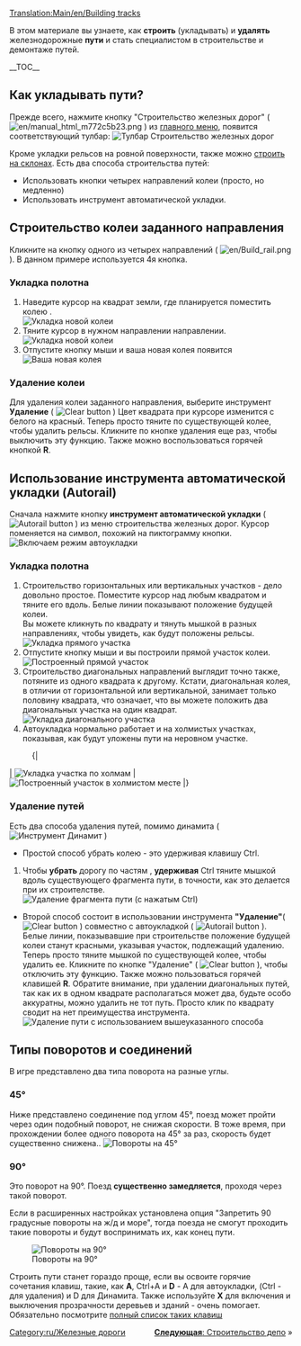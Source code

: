 [[Translation:Main/en/Building tracks]]{{en/-}}{{ru/Учебник}}

<!-- for search bot mainly -->
В этом материале вы узнаете, как '''строить''' (укладывать) и '''удалять''' железнодорожные '''пути''' и стать специалистом в строительстве и демонтаже путей.

__TOC__
==Как укладывать пути?==

Прежде всего, нажмите кнопку "Строительство железных дорог" ( [[File:en/manual html m772c5b23.png]] ) из  [[Main/en/Интерфейс игры/Ru#Панель управления|главного меню]], появится соответствующий тулбар:
[[File:ru/Railroad Construction.png|none|frame|Тулбар Строительство железных дорог]]


Кроме укладки рельсов на ровной поверхности, также можно [[Main/ru/Строить на склонах|строить на склонах]]. Есть два способа строительства путей:
* Использовать кнопки четырех направлений колеи (просто, но медленно)
* Использовать инструмент автоматической укладки.

== Строительство колеи заданного направления ==

Кликните на кнопку одного из четырех направлений ( [[File:en/Build rail.png]] ). В данном примере используется 4я кнопка.

=== Укладка полотна ===
#Наведите курсор на квадрат земли, где планируется поместить колею .<br/>[[File:ru/Рельсы ставлю 1.jpeg|none|frame|Укладка новой колеи]]
#Тяните курсор в нужном направлении направлении.<br/>[[File:ru/Рельсы ставлю2.jpeg|none|frame|Укладка новой колеи]]
#Отпустите кнопку мыши и ваша новая колея появится <br/>[[File:ru/Рельсы 3.jpeg|none|frame|Ваша новая колея]]

=== Удаление колеи === 
Для удаления колеи заданного направления, выберите инструмент '''Удаление''' ( [[File:en/Toggle clear active.png|Clear button]] ) Цвет квадрата при курсоре изменится с белого на красный. Теперь просто тяните по существующей колее, чтобы удалить рельсы. Кликните по кнопке удаления еще раз, чтобы выключить эту функцию. Также можно воспользоваться горячей кнопкой '''R'''.


== Использование инструмента автоматической укладки (Autorail) ==
Сначала нажмите кнопку '''инструмент автоматической укладки''' ( [[File:en/Build autorail.png|Autorail button]] ) из меню строительства железных дорог. Курсор поменяется на символ, похожий на пиктограмму кнопки.
[[File:en/AutorailTut1.png|none|frame|Включаем режим автоукладки]]


=== Укладка полотна ===
#Строительство горизонтальных или вертикальных участков - дело довольно простое. Поместите курсор над любым квадратом и тяните его вдоль. Белые линии показывают положение будущей колеи.<br/>Вы можете кликнуть по квадрату и тянуть мышкой в разных направлениях, чтобы увидеть, как будут положены рельсы.<br/>[[File:en/AutorailTut2.png|none|frame|Укладка прямого участка]]
#Отпустите кнопку мыши и вы построили прямой участок колеи.<br/>[[File:en/AutorailTut3.png|none|frame|Построенный прямой участок]]
#Строительство диагональных направлений выглядит точно также, потяните из одного квадрата к другому. Кстати, диагональная колея, в отличии от горизонтальной или вертикальной, занимает только половину квадрата, что означает, что вы можете положить два диагональных участка на один квадрат.<br/>[[File:en/AutorailTut4.png|none|frame|Укладка диагонального участка]]
#Автоукладка нормально работает и на холмистых участках, показывая, как будут уложены пути на неровном участке.
:{|
| [[File:en/AutorailTut5.png|none|frame|Укладка участка по холмам]]
| [[File:en/AutorailTut6.png|none|frame|Построенный участок в холмистом месте]]
|}
=== Удаление путей ===
Есть два способа удаления путей, помимо динамита ( [[File:en/Clear title.png|Инструмент Динамит]] )
 
*Простой способ убрать колею - это удерживая клавишу Ctrl.

#Чтобы '''убрать''' дорогу по частям , '''удерживая''' Ctrl тяните мышкой вдоль существующего фрагмента пути, в точности, как это делается при их строителстве. <br/>[[File:en/AutorailTut7.png|none|frame|Удаление фрагмента пути (с нажатым Ctrl)]]

*Второй способ состоит в использовании инструмента '''"Удаление"'''( [[File:en/Toggle clear active.png|Clear button]] ) совместно с автоукладкой ( [[File:en/Build autorail.png|Autorail button]] ). Белые линии, показывавшие при строительстве положение будущей колеи станут красными, указывая участок, подлежащий удалению. Теперь просто тяните мышкой по существующей колее, чтобы удалить ее. Кликните по кнопке "Удаление" ( [[File:en/Toggle clear active.png|Clear button]] ), чтобы отключить эту функцию. Также можно пользоваться горячей клавишей '''R'''. Обратите внимание, при удалении диагональных путей, так как их в одном квадрате располагаться может два, будьте особо аккуратны, можно удалить не тот путь. Просто клик по квадрату сводит на нет преимущества инструмента.[[File:en/AutorailTut11.png|none|frame|Удаление пути с использованием вышеуказанного способа]]


== Типы поворотов и соединений ==
В игре представлено два типа поворота на разные углы.

===45&#176;=== 
Ниже представлено соединение под углом 45&#176;, поезд может пройти через один подобный поворот, не снижая скорости. В тоже время, при прохождении более одного поворота на  45&#176; за раз, скорость будет существенно снижена..
[[File:en/AutorailTut9.png|frame|none|Повороты на 45&#176;]]

===90&#176;===
Это поворот на 90&#176;. Поезд '''существенно замедляется''', проходя через такой поворот.

Если в расширенных настройках установлена опция "Запретить 90 градусные повороты на ж/д и море", тогда поезда не смогут проходить такие повороты и будут воспринимать их, как конец пути.

[[File:en/AutorailTut10.png|frame|none|Повороты на 90&#176;]]

Строить пути станет гораздо проще, если вы освоите горячие сочетания клавиш, такие, как '''A''', Ctrl+A и '''D''' - A для автоукладки, (Ctrl - для удаления) и D для Динамита. Также используйте '''X''' для включения и выключения прозрачности деревьев и зданий - очень помогает. Обязательно посмотрите [[Main/ru/Горячие клавиши|полный список таких клавиш]]

<span style="float: right">[[Main/ru/Строительство депо|'''Следующая''': Строительство депо]] &raquo;</span>

[[Category:ru/Железные дороги]]